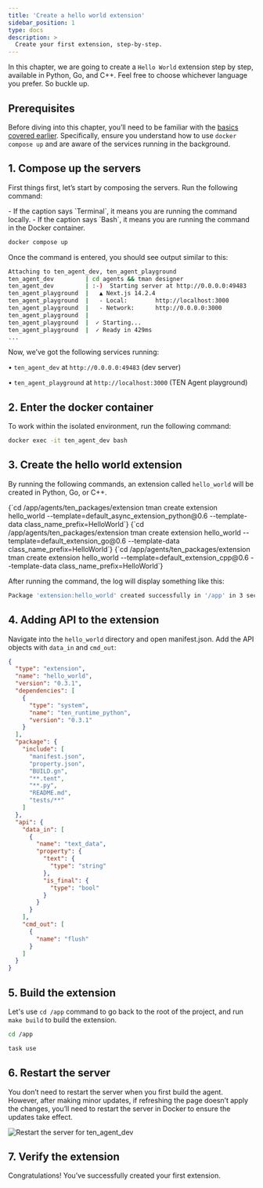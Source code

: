 ```yaml
---
title: 'Create a hello world extension'
sidebar_position: 1
type: docs
description: >
  Create your first extension, step-by-step.
---
```



In this chapter, we are going to create a `Hello World` extension step by step, available in Python, Go, and C++. Feel free to choose whichever language you prefer. So buckle up.

## Prerequisites

Before diving into this chapter, you’ll need to be familiar with the [basics covered earlier](./demo). Specifically, ensure you understand how to use `docker compose up` and are aware of the services running in the background.

## 1. Compose up the servers

First things first, let’s start by composing the servers. Run the following command:

<Admonition type="info">
- If the caption says `Terminal`, it means you are running the command locally.
- If the caption says `Bash`, it means you are running the command in the Docker
  container.
</Admonition>

```bash title="Terminal"
docker compose up
```

Once the command is entered, you should see output similar to this:

```bash title="Terminal"
Attaching to ten_agent_dev, ten_agent_playground
ten_agent_dev         | cd agents && tman designer
ten_agent_dev         | :-)  Starting server at http://0.0.0.0:49483
ten_agent_playground  |   ▲ Next.js 14.2.4
ten_agent_playground  |   - Local:        http://localhost:3000
ten_agent_playground  |   - Network:      http://0.0.0.0:3000
ten_agent_playground  |
ten_agent_playground  |  ✓ Starting...
ten_agent_playground  |  ✓ Ready in 429ms
...
```

Now, we’ve got the following services running:

• `ten_agent_dev` at `http://0.0.0.0:49483` (dev server)

• `ten_agent_playground` at `http://localhost:3000` (TEN Agent playground)

## 2. Enter the docker container

To work within the isolated environment, run the following command:

```bash title="Terminal"
docker exec -it ten_agent_dev bash
```

## 3. Create the hello world extension

By running the following commands, an extension called `hello_world` will be created in Python, Go, or C++.

<Tabs>
  <TabItem value="python" label="Python" default>

<CodeBlock language="bash">
{`cd /app/agents/ten_packages/extension
tman create extension hello_world --template=default_async_extension_python@0.6 --template-data class_name_prefix=HelloWorld`}
</CodeBlock>

</TabItem>
<TabItem value="go" label="Go">

<CodeBlock language="bash">
{`cd /app/agents/ten_packages/extension
tman create extension hello_world --template=default_extension_go@0.6 --template-data class_name_prefix=HelloWorld`}
</CodeBlock>

</TabItem>
<TabItem value="cpp" label="C++">

<CodeBlock language="bash">
{`cd /app/agents/ten_packages/extension
tman create extension hello_world --template=default_extension_cpp@0.6 --template-data class_name_prefix=HelloWorld`}
</CodeBlock>

</TabItem>
</Tabs>

After running the command, the log will display something like this:

```bash title="Bash"
Package 'extension:hello_world' created successfully in '/app' in 3 seconds.
```

## 4. Adding API to the extension

Navigate into the `hello_world` directory and open manifest.json. Add the API objects with `data_in` and `cmd_out`:

```json
{
  "type": "extension",
  "name": "hello_world",
  "version": "0.3.1",
  "dependencies": [
    {
      "type": "system",
      "name": "ten_runtime_python",
      "version": "0.3.1"
    }
  ],
  "package": {
    "include": [
      "manifest.json",
      "property.json",
      "BUILD.gn",
      "**.tent",
      "**.py",
      "README.md",
      "tests/**"
    ]
  },
  "api": {
    "data_in": [ 
      { 
        "name": "text_data", 
        "property": { 
          "text": { 
            "type": "string" 
          }, 
          "is_final": { 
            "type": "bool" 
          } 
        } 
      } 
    ], 
    "cmd_out": [ 
      { 
        "name": "flush" 
      } 
    ] 
  }
}
```

## 5. Build the extension

Let's use `cd /app` command to go back to the root of the project, and run `make build` to build the extension.

```bash title="Bash"
cd /app

task use
```

## 6. Restart the server

You don’t need to restart the server when you first build the agent. However, after making minor updates, if refreshing the page doesn’t apply the changes, you’ll need to restart the server in Docker to ensure the updates take effect.

![Restart the server for ten_agent_dev](/images/ten-agent/docker_restart_server.gif)

## 7. Verify the extension

Congratulations! You’ve successfully created your first extension.